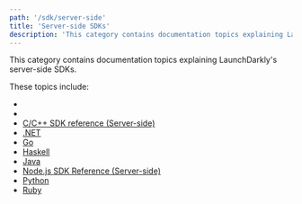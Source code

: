 ```yaml
---
path: '/sdk/server-side'
title: 'Server-side SDKs'
description: 'This category contains documentation topics explaining LaunchDarkly''s server-side SDKs.'
---
```


This category contains documentation topics explaining LaunchDarkly's server-side SDKs.

These topics include:

* [](/sdk/server-side/)
* [](/sdk/server-side/)
* [C/C++ SDK reference (Server-side)](/sdk/server-side/c-c--)
* [.NET](/sdk/server-side/dotnet)
* [Go](/sdk/server-side/go)
* [Haskell](/sdk/server-side/haskell)
* [Java](/sdk/server-side/java)
* [Node.js SDK Reference (Server-side)](/sdk/server-side/node-js)
* [Python](/sdk/server-side/python)
* [Ruby](/sdk/server-side/ruby)
